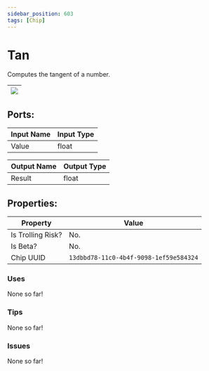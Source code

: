 ```yaml
---
sidebar_position: 603
tags: [Chip]
---
```


# Tan


Computes the tangent of a number.

| ![](https://images-ext-2.discordapp.net/external/MPmIaQzlEPmgGWlgi-WxBBXt0Bjv_zWPkg1y1f_sy3s/https/www.recroomcircuits.com/image/circuit/absolute-value?width=206&height=108) |
|-----|

## Ports:

| Input Name | Input Type |
|-----------|-----------|
| Value | float |

| Output Name | Output Type |
|-----------|-----------|
| Result | float |

## Properties:

| Property  | Value |
|-------------------|-----------|
| Is Trolling Risk? | No. |
| Is Beta? | No. |
| Chip UUID | `13dbbd78-11c0-4b4f-9098-1ef59e584324` |

### Uses

None so far!

### Tips

None so far!

### Issues

None so far!